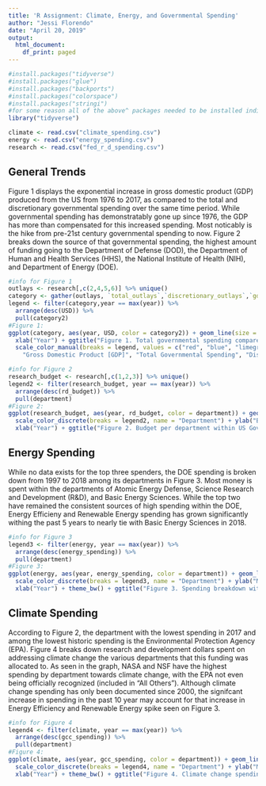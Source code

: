 ---
title: 'R Assignment: Climate, Energy, and Governmental Spending'
author: "Jessi Florendo"
date: "April 20, 2019"
output:
  html_document:
    df_print: paged
---

```{r setup, include=FALSE}
#install.packages("tidyverse")
#install.packages("glue")
#install.packages("backports")
#install.packages("colorspace")
#install.packages("stringi")
#for some reason all of the above^ packages needed to be installed individually to run below command
library("tidyverse")

climate <- read.csv("climate_spending.csv")
energy <- read.csv("energy_spending.csv")
research <- read.csv("fed_r_d_spending.csv")
```

## General Trends

Figure 1 displays the exponential increase in gross domestic product (GDP) produced from the US from 1976 to 2017, as compared to the total and discretionary governmental spending over the same time period. While governmental spending has demonstratably gone up since 1976, the GDP has more than compensated for this increased spending. Most noticably is the hike from pre-21st century governmental spending to now. Figure 2 breaks down the source of that governmental spending, the highest amount of funding going to the Department of Defense (DOD), the Department of Human and Health Services (HHS), the National Institute of Health (NIH), and Department of Energy (DOE).

```{r trends1, echo=FALSE}
#info for Figure 1       
outlays <- research[,c(2,4,5,6)] %>% unique()
category <- gather(outlays, `total_outlays`,`discretionary_outlays`,`gdp`, key = "category2", value = "USD")
legend <- filter(category,year == max(year)) %>%
  arrange(desc(USD)) %>%
  pull(category2)
#Figure 1:
ggplot(category, aes(year, USD, color = category2)) + geom_line(size = 1) + theme_bw() + ylab("Amount of Money [USD]") +
  xlab("Year") + ggtitle("Figure 1. Total governmental spending compared to gross domestic product (GDP)") +
  scale_color_manual(breaks = legend, values = c("red", "blue", "limegreen"), name = " ", labels = c(
    "Gross Domestic Product [GDP]", "Total Governmental Spending", "Discretionary Governmental Spending"))
```

```{r trends2, echo=FALSE}

#info for Figure 2
research_budget <- research[,c(1,2,3)] %>% unique()
legend2 <- filter(research_budget, year == max(year)) %>%
  arrange(desc(rd_budget)) %>%
  pull(department)
#Figure 2:
ggplot(research_budget, aes(year, rd_budget, color = department)) + geom_line(size = 1) + 
  scale_color_discrete(breaks = legend2, name = "Department") + ylab("Budget for Research and Development [USD]") +
  xlab("Year") + ggtitle("Figure 2. Budget per department within US Government") + theme_bw()
```

## Energy Spending

While no data exists for the top three spenders, the DOE spending is broken down from 1997 to 2018 among its departments in Figure 3. Most money is spent within the departments of Atomic Energy Defense, Science Research and Development (R&D), and Basic Energy Sciences. While the top two have remained the consistent sources of high spending within the DOE, Energy Efficieny and Renewable Energy spending has grown significantly withing the past 5 years to nearly tie with Basic Energy Sciences in 2018.

```{r energy, echo=FALSE}
#info for Figure 3
legend3 <- filter(energy, year == max(year)) %>%
  arrange(desc(energy_spending)) %>%
  pull(department)
#Figure 3:
ggplot(energy, aes(year, energy_spending, color = department)) + geom_line(size=1) +
  scale_color_discrete(breaks = legend3, name = "Department") + ylab("Money Spent [USD]") +
  xlab("Year") + theme_bw() + ggtitle("Figure 3. Spending breakdown within DOE")
```

## Climate Spending
According to Figure 2, the department with the lowest spending in 2017 and among the lowest historic spending is the Environmental Protection Agency (EPA). Figure 4 breaks down research and development dollars spent on addressing climate change the various departments that this funding was allocated to. As seen in the graph, NASA and NSF have the highest spending by department towards climate change, with the EPA not even being officially recognized (included in "All Others"). Although climate change spending has only been documented since 2000, the signifcant increase in spending in the past 10 year may account for that increase in Energy Efficiency and Renewable Energy spike seen on Figure 3. 
```{r climate, echo=FALSE}
#info for Figure 4
legend4 <- filter(climate, year == max(year)) %>%
  arrange(desc(gcc_spending)) %>%
  pull(department)
#Figure 4:
ggplot(climate, aes(year, gcc_spending, color = department)) + geom_line(size=1) +
  scale_color_discrete(breaks = legend4, name = "Department") + ylab("Money Spent [USD]") +
  xlab("Year") + theme_bw() + ggtitle("Figure 4. Climate change spending by department")
```
